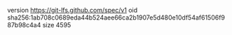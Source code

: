 version https://git-lfs.github.com/spec/v1
oid sha256:1ab708c0689eda44b524aee66ca2b1907e5d480e10df54af61506f987b98c4a4
size 4595
